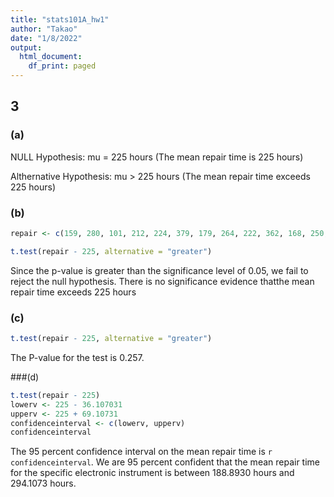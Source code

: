 ```yaml
---
title: "stats101A_hw1"
author: "Takao"
date: "1/8/2022"
output:
  html_document:
    df_print: paged
---
```


## 3

### (a)

NULL Hypothesis: mu = 225 hours (The mean repair time is 225 hours)

Althernative Hypothesis: mu > 225 hours (The mean repair time exceeds 225 hours)

### (b)
```r
repair <- c(159, 280, 101, 212, 224, 379, 179, 264, 222, 362, 168, 250, 149, 260, 485, 170)

t.test(repair - 225, alternative = "greater")
```

Since the p-value is greater than the significance level of 0.05, we fail to reject the null hypothesis. There is no significance evidence thatthe mean repair time exceeds 225 hours


### (c)

```r
t.test(repair - 225, alternative = "greater")
```

The P-value for the test is 0.257.

###(d)

```r
t.test(repair - 225)
lowerv <- 225 - 36.107031
upperv <- 225 + 69.10731
confidenceinterval <- c(lowerv, upperv)
confidenceinterval
```

The 95 percent confidence interval on the mean repair time is `r confidenceinterval`.
We are 95 percent confident that the mean repair time for the specific electronic instrument is between 188.8930 hours and 294.1073 hours. 
